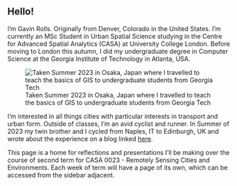 ## Hello! {.unnumbered}

I'm Gavin Rolls. Originally from Denver, Colorado in the United States. I'm currently an MSc Student in Urban Spatial Science studying in the Centre for Advanced Spatial Analytics (CASA) at University College London. Before moving to London this autumn, I did my undergraduate degree in Computer Science at the Georgia Institute of Technology in Atlanta, USA.

![Taken Summer 2023 in Osaka, Japan where I travelled to teach the basics of GIS to undergraduate students from Georgia Tech](img/Profile.png)

I'm interested in all things cities with particular interests in transport and urban form. Outside of classes, I'm an avid cyclist and runner. In Summer of 2023 my twin brother and I cycled from Naples, IT to Edinburgh, UK and wrote about the experience on a blog linked [here](http://rollseurotour.substack.com).

This page is a home for reflections and presentations I'll be making over the course of second term for CASA 0023 - Remotely Sensing Cities and Environments. Each week of term will have a page of its own, which can be accessed from the sidebar adjacent.
